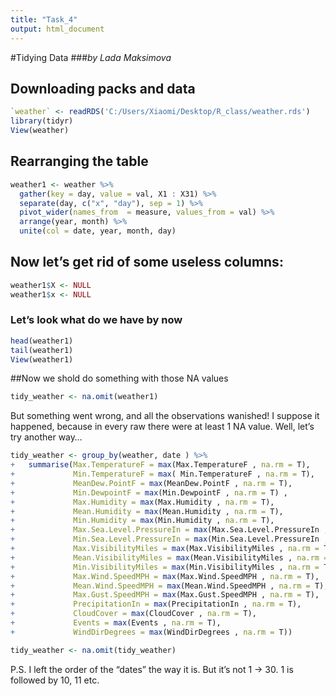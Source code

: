 ---
title: "Task_4"
output: html_document
---
#Tidying Data
###*by Lada Maksimova*

## Downloading packs and data

```{r}
`weather` <- readRDS('C:/Users/Xiaomi/Desktop/R_class/weather.rds')
library(tidyr)
View(weather)
```

## Rearranging the table

```{r}
weather1 <- weather %>%
  gather(key = day, value = val, X1 : X31) %>%
  separate(day, c("x", "day"), sep = 1) %>%
  pivot_wider(names_from  = measure, values_from = val) %>%
  arrange(year, month) %>%
  unite(col = date, year, month, day)
```

## Now let's get rid of some useless columns:

```{r}
weather1$X <- NULL
weather1$x <- NULL
```

### Let's look what do we have by now

```{r}
head(weather1)
tail(weather1)
View(weather1)
```

##Now we shold do something with those NA values

```{r}
tidy_weather <- na.omit(weather1)
```
But something went wrong, and all the observations wanished! I suppose it happened, because in every raw there were at least 1 NA value. Well, let's try another way...
```{r}
tidy_weather <- group_by(weather, date ) %>%
+   summarise(Max.TemperatureF = max(Max.TemperatureF , na.rm = T),
+             Min.TemperatureF = max( Min.TemperatureF , na.rm = T),
+             MeanDew.PointF = max(MeanDew.PointF , na.rm = T),
+             Min.DewpointF = max(Min.DewpointF , na.rm = T) , 
+             Max.Humidity = max(Max.Humidity , na.rm = T),
+             Mean.Humidity = max(Mean.Humidity , na.rm = T),
+             Min.Humidity = max(Min.Humidity , na.rm = T),
+             Max.Sea.Level.PressureIn = max(Max.Sea.Level.PressureIn , na.rm = T), 
+             Min.Sea.Level.PressureIn = max(Min.Sea.Level.PressureIn , na.rm = T),
+             Max.VisibilityMiles = max(Max.VisibilityMiles , na.rm = T),
+             Mean.VisibilityMiles = max(Mean.VisibilityMiles , na.rm = T),
+             Min.VisibilityMiles = max(Min.VisibilityMiles , na.rm = T),
+             Max.Wind.SpeedMPH = max(Max.Wind.SpeedMPH , na.rm = T),
+             Mean.Wind.SpeedMPH = max(Mean.Wind.SpeedMPH , na.rm = T),
+             Max.Gust.SpeedMPH = max(Max.Gust.SpeedMPH , na.rm = T),
+             PrecipitationIn = max(PrecipitationIn , na.rm = T),
+             CloudCover = max(CloudCover , na.rm = T),
+             Events = max(Events , na.rm = T),
+             WindDirDegrees = max(WindDirDegrees , na.rm = T))

tidy_weather <- na.omit(tidy_weather)
```
P.S. I left the order of the "dates" the way it is. But it's not 1 -> 30. 1 is followed by 10, 11 etc.